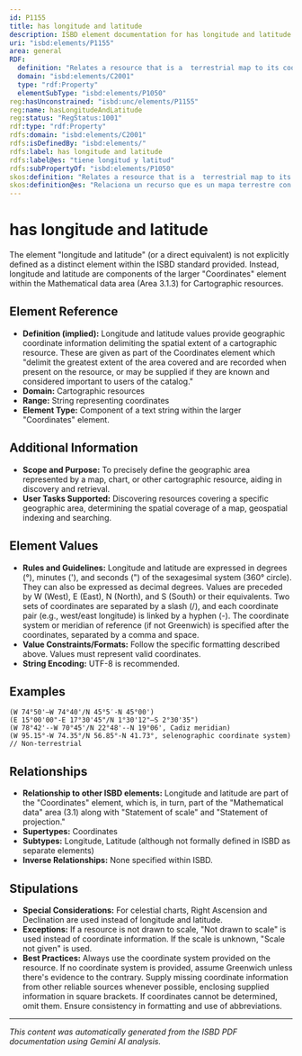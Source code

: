```yaml
---
id: P1155
title: has longitude and latitude
description: ISBD element documentation for has longitude and latitude
uri: "isbd:elements/P1155"
area: general
RDF:
  definition: "Relates a resource that is a  terrestrial map to its coordinates expressed in decimal degrees or degrees (°), minutes (′) and seconds (″) of the sexagesimal system (360° circle) (with longitude always taken from the Greenwich prime meridian) in the order of longitude of westernmost extent, longitude of easternmost extent, latitude of northernmost extent , and latitude of southernmost extent, preceded by the appropriate initials for West (W), East (E), North (N) and South (S) or their equivalents in another language or script. Relates a resource that is a map of another celestial body to its coordinates in its coordinate system."
  domain: "isbd:elements/C2001"
  type: "rdf:Property"
  elementSubType: "isbd:elements/P1050"
reg:hasUnconstrained: "isbd:unc/elements/P1155"
reg:name: hasLongitudeAndLatitude
reg:status: "RegStatus:1001"
rdf:type: "rdf:Property"
rdfs:domain: "isbd:elements/C2001"
rdfs:isDefinedBy: "isbd:elements/"
rdfs:label: has longitude and latitude
rdfs:label@es: "tiene longitud y latitud"
rdfs:subPropertyOf: "isbd:elements/P1050"
skos:definition: "Relates a resource that is a  terrestrial map to its coordinates expressed in decimal degrees or degrees (°), minutes (′) and seconds (″) of the sexagesimal system (360° circle) (with longitude always taken from the Greenwich prime meridian) in the order of longitude of westernmost extent, longitude of easternmost extent, latitude of northernmost extent , and latitude of southernmost extent, preceded by the appropriate initials for West (W), East (E), North (N) and South (S) or their equivalents in another language or script. Relates a resource that is a map of another celestial body to its coordinates in its coordinate system."
skos:definition@es: "Relaciona un recurso que es un mapa terrestre con sus coordenadas expresadas en grados decimales o en grados (\u00ba), minutos (\u00b4) y segundos (\u00b4\u00b4) del sistema sexagesimal (c\u00edrculo de 360\u00ba) (con la longitud tomada siempre a partir del meridiano cero de Greeenwich) en el orden: punto de longitud m\u00e1s occidental, punto de longitud m\u00e1s oriental, latitud del punto m\u00e1s septentrional y latitud del punto m\u00e1s meridional, precedido por las iniciales apropiadas Oeste (O), Este (E), Norte (N) y Sur (S) o sus equivalentes en otra lengua o escritura. Relaciona un recurso que es un mapa de un cuerpo celeste con sus coordenadas en su sistema correspondiente."
---
```

# has longitude and latitude

The element "longitude and latitude" (or a direct equivalent) is not explicitly defined as a distinct element within the ISBD standard provided. Instead, longitude and latitude are components of the larger "Coordinates" element within the Mathematical data area (Area 3.1.3) for Cartographic resources.

## Element Reference

- **Definition (implied):** Longitude and latitude values provide geographic coordinate information delimiting the spatial extent of a cartographic resource. These are given as part of the Coordinates element which "delimit the greatest extent of the area covered and are recorded when present on the resource, or may be supplied if they are known and considered important to users of the catalog."
- **Domain:** Cartographic resources
- **Range:** String representing coordinates
- **Element Type:**  Component of a text string within the larger "Coordinates" element.


## Additional Information

- **Scope and Purpose:** To precisely define the geographic area represented by a map, chart, or other cartographic resource, aiding in discovery and retrieval.
- **User Tasks Supported:** Discovering resources covering a specific geographic area, determining the spatial coverage of a map, geospatial indexing and searching.


## Element Values

- **Rules and Guidelines:** Longitude and latitude are expressed in degrees (°), minutes ('), and seconds (") of the sexagesimal system (360° circle).  They can also be expressed as decimal degrees.  Values are preceded by W (West), E (East), N (North), and S (South) or their equivalents. Two sets of coordinates are separated by a slash (/), and each coordinate pair (e.g., west/east longitude) is linked by a hyphen (-). The coordinate system or meridian of reference (if not Greenwich) is specified after the coordinates, separated by a comma and space.
- **Value Constraints/Formats:** Follow the specific formatting described above.  Values must represent valid coordinates.
- **String Encoding:**  UTF-8 is recommended.


## Examples

```
(W 74°50'–W 74°40'/N 45°5′-N 45°00')
(E 15°00'00"-E 17°30'45"/N 1°30'12"–S 2°30'35")
(W 78°42'--W 70°45'/N 22°48'--N 19°06', Cadiz meridian)
(W 95.15°-W 74.35°/N 56.85°-N 41.73°, selenographic coordinate system)  // Non-terrestrial
```


## Relationships

- **Relationship to other ISBD elements:** Longitude and latitude are part of the "Coordinates" element, which is, in turn, part of the "Mathematical data" area (3.1) along with "Statement of scale" and "Statement of projection."
- **Supertypes:** Coordinates
- **Subtypes:**  Longitude, Latitude (although not formally defined in ISBD as separate elements)
- **Inverse Relationships:** None specified within ISBD.


## Stipulations

- **Special Considerations:**  For celestial charts, Right Ascension and Declination are used instead of longitude and latitude.
- **Exceptions:**  If a resource is not drawn to scale, "Not drawn to scale" is used instead of coordinate information. If the scale is unknown, "Scale not given" is used.
- **Best Practices:**  Always use the coordinate system provided on the resource. If no coordinate system is provided, assume Greenwich unless there's evidence to the contrary. Supply missing coordinate information from other reliable sources whenever possible, enclosing supplied information in square brackets. If coordinates cannot be determined, omit them. Ensure consistency in formatting and use of abbreviations.


---

*This content was automatically generated from the ISBD PDF documentation using Gemini AI analysis.*
